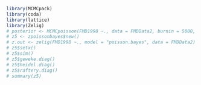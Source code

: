 <!-- model -->
<!-- { -->
<!--   for(j in 1 : 59) { -->
<!--     for(k in 1 : 4) { -->
<!--       log(mu[j, k]) + aTrt * cTrt[j] -->
<!--       + aBXT * cBXT[j] -->
<!--       + aAge * clnAge[j] -->
<!--       + aV4 * V4[k] -->
<!--       + u[j] + e[j, k] -->
<!--       y[j, k] ~ dpois(mu[j, k]) -->
<!--       e[j, k] ~ dnorm(0.0, taue) -->
<!--     } -->
<!--     u[j] ~ dnorm(0.0, tauu) -->
<!--   } -->
<!--   # priors: -->
<!--   a0 ~ dnorm(2.6,1.0) -->
<!--   aBase ~ dnorm(1.0,1.0) -->
<!--   aTrt ~ dnorm(0.0,1.0) -->
<!--   aBXT ~ dnorm(0.0,1.0) -->
<!--   aAge ~ dnorm(0.0,1.0) -->
<!--   aV4 ~ dnorm(0.0,1.0) -->
<!--   tauu ~ dgamma(8.0,2.0) -->
<!--   taue ~ dgamma(8.0,2.0) -->
<!-- } -->


```r
library(MCMCpack)
library(coda)
library(lattice)
library(Zelig)
# posterior <- MCMCpoisson(FMD1998 ~., data = FMDData2, burnin = 5000, mcmc = 50000)
# z5 <- zpoissonbayes$new()
# z.out <- zelig(FMD1998 ~., model = "poisson.bayes", data = FMDData2)
# z5$setx()
# z5$sim()
# z5$geweke.diag()
# z5$heidel.diag()
# z5$raftery.diag()
# summary(z5)
```
